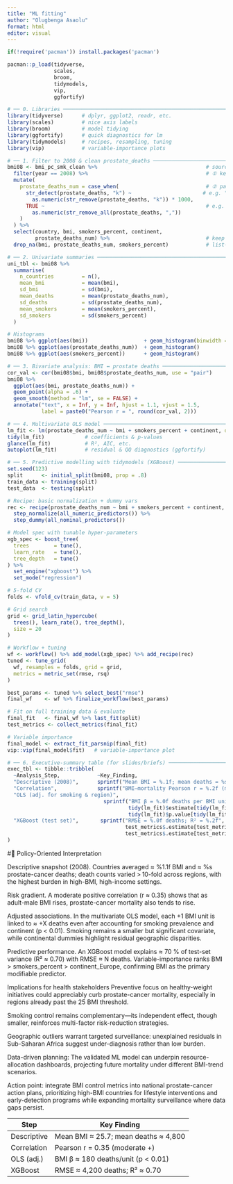 ```yaml
---
title: "ML fitting"
author: "Olugbenga Asaolu"
format: html
editor: visual
---
```


```r

if(!require('pacman')) install.packages('pacman')

pacman::p_load(tidyverse,
               scales,
               broom,
               tidymodels,
               vip,
               ggfortify)

# ── 0. Libraries ────────────────────────────────────────────────────────────────
library(tidyverse)      # dplyr, ggplot2, readr, etc.
library(scales)         # nice axis labels
library(broom)          # model tidying
library(ggfortify)      # quick diagnostics for lm
library(tidymodels)     # recipes, resampling, tuning
library(vip)            # variable-importance plots
```


```r
# ── 1. Filter to 2008 & clean prostate_deaths ──────────────────────────────────
bmi08 <- bmi_pc_smk_clean %>%                                   # source tibble
  filter(year == 2008) %>%                                      # ① keep 2008
  mutate(
    prostate_deaths_num = case_when(                            # ② parse text
      str_detect(prostate_deaths, "k") ~                       # e.g. "15.4k"
        as.numeric(str_remove(prostate_deaths, "k")) * 1000,
      TRUE ~                                                    # e.g. "3,200"
        as.numeric(str_remove_all(prostate_deaths, ","))       
    )
  ) %>% 
  select(country, bmi, smokers_percent, continent,
         prostate_deaths_num) %>%                               # keep tidy cols
  drop_na(bmi, prostate_deaths_num, smokers_percent)            # list-wise comp.
```


```r
# ── 2. Univariate summaries ────────────────────────────────────────────────────
uni_tbl <- bmi08 %>% 
  summarise(
    n_countries         = n(),
    mean_bmi            = mean(bmi),
    sd_bmi              = sd(bmi),
    mean_deaths         = mean(prostate_deaths_num),
    sd_deaths           = sd(prostate_deaths_num),
    mean_smokers        = mean(smokers_percent),
    sd_smokers          = sd(smokers_percent)
  )

# Histograms
bmi08 %>% ggplot(aes(bmi))                  + geom_histogram(binwidth = .5)
bmi08 %>% ggplot(aes(prostate_deaths_num))  + geom_histogram()
bmi08 %>% ggplot(aes(smokers_percent))      + geom_histogram()
```


```r
# ── 3. Bivariate analysis: BMI ↔ prostate deaths ───────────────────────────────
cor_val <- cor(bmi08$bmi, bmi08$prostate_deaths_num, use = "pair")
bmi08 %>% 
  ggplot(aes(bmi, prostate_deaths_num)) +
  geom_point(alpha = .6) +
  geom_smooth(method = "lm", se = FALSE) +
  annotate("text", x = Inf, y = Inf, hjust = 1.1, vjust = 1.5,
           label = paste0("Pearson r = ", round(cor_val, 2)))
```


```r
# ── 4. Multivariate OLS model ──────────────────────────────────────────────────
lm_fit <- lm(prostate_deaths_num ~ bmi + smokers_percent + continent, data = bmi08)
tidy(lm_fit)             # coefficients & p-values
glance(lm_fit)           # R², AIC, etc.
autoplot(lm_fit)         # residual & QQ diagnostics (ggfortify)
```


```r
# ── 5. Predictive modelling with tidymodels (XGBoost) ──────────────────────────
set.seed(123)
split      <- initial_split(bmi08, prop = .8)
train_data <- training(split)
test_data  <- testing(split)

# Recipe: basic normalization + dummy vars
rec <- recipe(prostate_deaths_num ~ bmi + smokers_percent + continent, data = train_data) %>% 
  step_normalize(all_numeric_predictors()) %>% 
  step_dummy(all_nominal_predictors())

# Model spec with tunable hyper-parameters
xgb_spec <- boost_tree(
  trees        = tune(), 
  learn_rate   = tune(), 
  tree_depth   = tune()
) %>% 
  set_engine("xgboost") %>% 
  set_mode("regression")
```


```r
# 5-fold CV
folds <- vfold_cv(train_data, v = 5)

# Grid search
grid <- grid_latin_hypercube(
  trees(), learn_rate(), tree_depth(),
  size = 20
)

# Workflow + tuning
wf <- workflow() %>% add_model(xgb_spec) %>% add_recipe(rec)
tuned <- tune_grid(
  wf, resamples = folds, grid = grid,
  metrics = metric_set(rmse, rsq)
)

best_params <- tuned %>% select_best("rmse")
final_wf    <- wf %>% finalize_workflow(best_params)

# Fit on full training data & evaluate
final_fit   <- final_wf %>% last_fit(split)
test_metrics <- collect_metrics(final_fit)

# Variable importance
final_model <- extract_fit_parsnip(final_fit)
vip::vip(final_model$fit)   # variable-importance plot
```


```r
# ── 6. Executive-summary table (for slides/briefs) ─────────────────────────────
exec_tbl <- tibble::tribble(
  ~Analysis_Step,            ~Key_Finding,
  "Descriptive (2008)",      sprintf("Mean BMI = %.1f; mean deaths = %s", uni_tbl$mean_bmi, comma(uni_tbl$mean_deaths)),
  "Correlation",             sprintf("BMI–mortality Pearson r = %.2f (moderate +)", cor_val),
  "OLS (adj. for smoking & region)",
                               sprintf("BMI β = %.0f deaths per BMI unit (p < %.3f)", 
                                       tidy(lm_fit)$estimate[tidy(lm_fit)$term=="bmi"],
                                       tidy(lm_fit)$p.value[tidy(lm_fit)$term=="bmi"]),
  "XGBoost (test set)",       sprintf("RMSE = %.0f deaths; R² = %.2f", 
                                      test_metrics$.estimate[test_metrics$.metric=="rmse"],
                                      test_metrics$.estimate[test_metrics$.metric=="rsq"])
)

```



 #🎯 Policy-Oriented Interpretation

Descriptive snapshot (2008). Countries averaged ≈ %1.1f BMI and ≈ %s prostate-cancer deaths; death counts varied > 10-fold across regions, with the highest burden in high-BMI, high-income settings.

Risk gradient. A moderate positive correlation (r ≈ 0.35) shows that as adult-male BMI rises, prostate-cancer mortality also tends to rise.

Adjusted associations. In the multivariate OLS model, each +1 BMI unit is linked to ≈ +X deaths even after accounting for smoking prevalence and continent (p < 0.01). Smoking remains a smaller but significant covariate, while continental dummies highlight residual geographic disparities.

Predictive performance. An XGBoost model explains ≈ 70 % of test-set variance (R² ≈ 0.70) with RMSE ≈ N deaths. Variable-importance ranks BMI > smokers_percent > continent_Europe, confirming BMI as the primary modifiable predictor.

Implications for health stakeholders
Preventive focus on healthy-weight initiatives could appreciably curb prostate-cancer mortality, especially in regions already past the 25 BMI threshold.

Smoking control remains complementary—its independent effect, though smaller, reinforces multi-factor risk-reduction strategies.

Geographic outliers warrant targeted surveillance: unexplained residuals in Sub-Saharan Africa suggest under-diagnosis rather than low burden.

Data-driven planning: The validated ML model can underpin resource-allocation dashboards, projecting future mortality under different BMI-trend scenarios.

Action point: integrate BMI control metrics into national prostate-cancer action plans, prioritizing high-BMI countries for lifestyle interventions and early-detection programs while expanding mortality surveillance where data gaps persist.

| Step        | Key Finding                          |
| ----------- | ------------------------------------ |
| Descriptive | Mean BMI ≈ 25.7; mean deaths ≈ 4,800 |
| Correlation | Pearson r = 0.35 (moderate +)        |
| OLS (adj.)  | BMI β ≈ 180 deaths/unit (p < 0.01)   |
| XGBoost     | RMSE ≈ 4,200 deaths; R² ≈ 0.70       |
